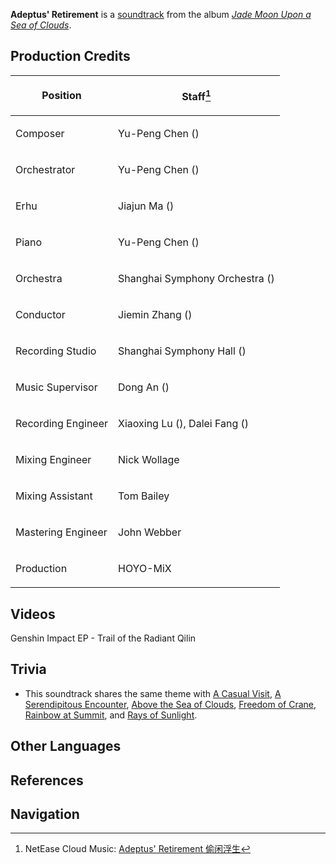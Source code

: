 {{Soundtrack Infobox
|title          =
|image          = Jade Moon Upon a Sea of Clouds.png
|album          = Jade Moon Upon a Sea of Clouds
|disc           = 2
|number         = 41
|featured       =
|featured2      =
|featured3      =
|featured_disc  =
|featured_disc2 =
|featured_disc3 =
|youtube_id     = c0jZ7sPyouE
|youtube_time   = 648
|spotify_id     = 4afVwyGCeYDYYDM5RABNLA
|played_in      = Qingyun Peak
|during         = [[Qingyun Peak]] (Day)
|domain         =
|previous       = Above the Sea of Clouds
|next           = A Casual Visit
}}
'''Adeptus' Retirement''' is a [[soundtrack]] from the album ''[[Jade Moon Upon a Sea of Clouds]]''.

==Production Credits==
{| class="wikitable" style="text-align:left; height:0.5em"
! Position
! Staff<ref>NetEase Cloud Music: [https://music.163.com/#/song?id=1492276610 Adeptus' Retirement 偷闲浮生]</ref>
|-
! Composer
| Yu-Peng Chen ({{zh|陈致逸}})
|-
! Orchestrator
| Yu-Peng Chen ({{zh|陈致逸}})
|-
! Erhu
| Jiajun Ma ({{zh|马稼骏}})
|-
! Piano
| Yu-Peng Chen ({{zh|陈致逸}})
|-
! Orchestra
| Shanghai Symphony Orchestra ({{zh|上海交响乐团}})
|-
! Conductor
| Jiemin Zhang ({{zh|张洁敏}})
|-
! Recording Studio
| Shanghai Symphony Hall ({{zh|上海交响乐团音乐厅}})
|-
! Music Supervisor
| Dong An ({{zh|安栋}})
|-
! Recording Engineer
| Xiaoxing Lu ({{zh|陆晓幸}}), Dalei Fang ({{zh|房大磊}})
|-
! Mixing Engineer
| Nick Wollage
|-
! Mixing Assistant
| Tom Bailey
|-
! Mastering Engineer
| John Webber
|-
! Production
| HOYO-MiX
|}

==Videos==
<gallery>
Genshin Impact EP - Trail of the Radiant Qilin
</gallery>

==Trivia==
* This soundtrack shares the same theme with [[A Casual Visit]], [[A Serendipitous Encounter]], [[Above the Sea of Clouds]], [[Freedom of Crane]], [[Rainbow at Summit]], and [[Rays of Sunlight]].

==Other Languages==
{{Other Languages
|en      = Adeptus' Retirement
|zhs     = 偷闲浮生
|zhs_rm  = Tōuxián Fúshēng
|zht     = 偷閒浮生
|zht_rm  = Tōuxián Fúshēng
|zh_tl   = 
|ja      = 浮き世で暇作り
|ja_rm   = Ukiyo de Hima-dzukuri{{Assumed}}
|ja_tl   = Making Use of Free Time in A Transient World
|tr      = 
|tr_tl   = 
|it      = 
|it_tl   = 
}}

==References==
{{Reflist}}

==Navigation==
{{Soundtrack Navbox|Jade Moon Upon a Sea of Clouds}}